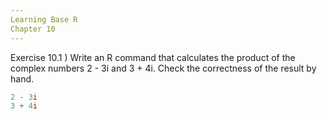 ```yaml
---
Learning Base R
Chapter 10
---
```



Exercise 10.1 ) Write an R command that calculates the product of the complex numbers 2 - 3i and 3 + 4i.  Check the correctness of the result by hand.
```r
2 - 3i
3 + 4i
```
